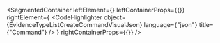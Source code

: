 
<SegmentedContainer
  leftElement={<EvidenceTypeListCreateCommandDesc />}
  leftContainerProps={{}}
  rightElement={
    <CodeHighlighter
      object={EvidenceTypeListCreateCommandVisualJson}
      language={"json"}
      title={"Command"}
    />
  }
  rightContainerProps={{}}
/>
